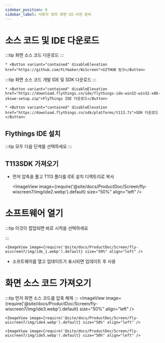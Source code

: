 ```yaml
---
sidebar_position: 6
sidebar_label: 사용자 정의 화면 UI-사전 준비
---
```


# 소스 코드 및 IDE 다운로드

:::tip
화면 소스 코드 다운로드
:::

    * <Button variant="contained" disableElevation href="https://github.com/FLYmaker/WiScreen">GITHUB 링크</Button>

:::tip
화면 소스 코드 개발 IDE 및 SDK 다운로드
:::

    * <Button variant="contained" disableElevation href="https://download.flythings.cn/ide/flythings-ide-win32-win32-x86-zkswe-setup.zip">FlyThings IDE 다운로드</Button>

    * <Button variant="contained" disableElevation href="https://download.flythings.cn/sdk/platforms/t113.7z">SDK 다운로드</Button>

## Flythings IDE 설치

:::tip
모두 다음 단계를 선택하세요
:::

## T113SDK 가져오기
* 먼저 압축을 풀고 T113 폴더를 IDE 설치 디렉토리로 복사

    <ImageView image={require('@site/docs/ProductDoc/Screen/fly-wiscreen7/img/ide2.webp').default} size="50%" align="left" />

# 소프트웨어 열기

:::tip
이것이 팝업되면 바로 시작을 선택하세요

:::

    <ImageView image={require('@site/docs/ProductDoc/Screen/fly-wiscreen7/img/ide_1.webp').default} size="50%" align="left" />

* 소프트웨어를 열고 업데이트가 표시되면 업데이트 후 사용

# 화면 소스 코드 가져오기

:::tip
먼저 화면 소스 코드를 압축 해제
:::
    <ImageView image={require('@site/docs/ProductDoc/Screen/fly-wiscreen7/img/ide3.webp').default} size="50%" align="left" />

    <ImageView image={require('@site/docs/ProductDoc/Screen/fly-wiscreen7/img/ide4.webp').default} size="50%" align="left" />

    <ImageView image={require('@site/docs/ProductDoc/Screen/fly-wiscreen7/img/ide5.webp').default} size="50%" align="left" />

